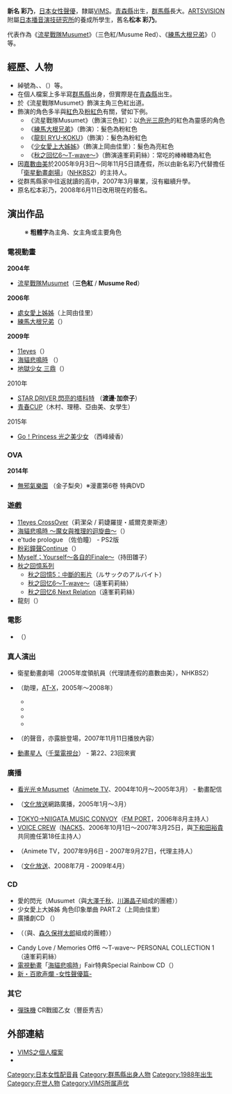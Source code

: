{{配音員
|姓名= 新名彩乃
|圖片= 
|尺寸= 
|簡介= 
|外文名= 
|外文= 
|羅馬拼音= 
|英文名= 
|暱稱= {{lang|ja|あやのっち、あーや、彩乃たん}}
|藝名= 
|國籍= {{JPN}}
|籍貫= 
|出生地= {{JPN}}[[青森縣|青森縣]]
|出身地= {{JPN}}[[群馬縣|群馬縣]]
|死歿地= 
|出生名= 松本彩乃
|生年= 1988
|生月= 2
|生日= 4
|歿年= 
|歿月= 
|歿日= 
|血型= 
|配演語言= [[日語|日語]]
|教育程度= 
|所屬= [[VIMS|VIMS]]
|宗教信仰= 
|配偶= 
|活躍年代= 2004年 -
|出道作= 三色紅（[[流星戰隊Musumet|流星戰隊Musumet]]）
|代表作= {{lang|ja|マコ}}（[[練馬大根兄弟|練馬大根兄弟]]）<br>上岡由佳里（[[處女愛上姊姊|少女愛上姊姊]]）
|網站= 
|其他= 
}}
{{japanese|japanese=新名彩乃|kana=にいな あやの|romaji=Niina Ayano}}
{{japanese|japanese=松本彩乃|kana=まつもと あやの|romaji=Matsumoto Ayano}}

'''新名 彩乃'''{{BD|1988年|2月4日|catIdx=Matsumoto Ayano}}，[[日本|日本]][[女性|女性]][[聲優|聲優]]，隸屬[[VIMS|VIMS]]。[[青森縣|青森縣]]出生，[[群馬縣|群馬縣]]長大。[[ARTSVISION|ARTSVISION]]附屬[[日本播音演技研究所|日本播音演技研究所]]的養成所學生，舊名'''松本 彩乃'''。

代表作為《[[流星戰隊Musumet|流星戰隊Musumet]]》（三色紅/Musume Red）、《[[練馬大根兄弟|練馬大根兄弟]]》（{{lang|ja|マコ}}）等。

== 經歷、人物 ==
* 綽號為'''{{lang|ja|あやのっち}}'''、'''{{lang|ja|あーや}}'''、'''{{lang|ja|彩乃たん}}'''（{{lang|ja|あやのたん}}）等。
* 在個人檔案上多半寫[[群馬縣|群馬縣]]出身，但實際是在[[青森縣|青森縣]]出生。
* 於《流星戰隊Musumet》飾演主角三色紅出道。
* 飾演的角色多半與[[紅色|紅色]]及[[粉紅色|粉紅色]]有關，譬如下例。
** 《流星戰隊Musumet》（飾演三色紅）：以[[顏色|色光三原色]]的紅色為靈感的角色
** 《[[練馬大根兄弟|練馬大根兄弟]]》（飾演{{lang|ja|マコ}}）：髮色為粉紅色
** 《[[龍刻_RYU-KOKU|龍刻 RYU-KOKU]]》（飾演{{lang|ja|天咲}}）：髮色為粉紅色
** 《[[處女愛上姊姊|少女愛上大姊姊]]》（飾演上岡由佳里）：髮色為亮紅色
** 《[[秋之回忆6～T-wave～|秋之回忆6～T-wave～]]》（飾演遠峯莉莉絲）：常吃的棒棒糖為紅色
* 因[[嘉數由美|嘉數由美]]於2005年9月3日～同年11月5日請產假，所以由新名彩乃代替擔任「[[衛星動畫劇場|衛星動畫劇場]]」（[[NHK衛星第2頻道|NHKBS2]]）的主持人。
* 從群馬縣家中往返就讀的高中，2007年3月畢業，沒有繼續升學。
* 原名松本彩乃，2008年6月11日改用現在的藝名。

== 演出作品 ==
: ※ '''粗體字'''為主角、女主角或主要角色

=== 電視動畫 ===
'''2004年'''
* [[流星戰隊Musumet|流星戰隊Musumet]]（'''三色紅''' / '''Musume Red'''）

'''2006年'''
* [[處女愛上姊姊|處女愛上姊姊]]（上岡由佳里）
* [[練馬大根兄弟|練馬大根兄弟]]（'''{{lang|ja|マコ}}'''）

'''2009年'''
* [[11eyes_-罪與罰與贖的少女-|11eyes]]（{{lang|ja|リゼット・ヴェルトール}}）
* [[海貓悲鳴時|海貓悲鳴時]] （{{lang|ja|煉獄七姐妹-五女マモン}}）
* [[地狱少女|地獄少女 三鼎]]（{{lang|ja|あやの}}）

;2010年
* [[STAR_DRIVER_閃亮的塔科特|STAR DRIVER 閃亮的塔科特]] （'''渡邊·加奈子'''）
* [[青春CUP|青春CUP]]（木村、理穂、亞由美、女學生）

;2015年
* [[Go！Princess_光之美少女|Go！Princess 光之美少女]] （西峰綾香）

=== OVA ===
'''2014年'''
* [[無邪氣樂園|無邪氣樂園]] （金子梨央）※漫畫第6卷 特典DVD

=== 遊戲 ===
* [[11eyes_-罪與罰與贖的少女-|11eyes CrossOver]]（莉潔朵 / 莉婕羅提・威爾克麥斯達）
* [[海貓悲鳴時|海貓悲鳴時 〜魔女與推理的迴旋曲〜]]（{{lang|ja|マモン}}）
* e'tude prologue {{lang|ja|～揺れ動く心のかたち～}}（佐伯瞳） - PS2版
* [[粉彩鐘聲Continue|粉彩鐘聲Continue]]（{{lang|ja|'''フィル・イハート'''}}）
* [[Myself_;_Yourself|Myself；Yourself〜各自的Finale〜]]（持田雛子）
* [[秋之回憶系列|秋之回憶系列]]
** [[秋之回憶5：中斷的影片|秋之回憶5：中斷的影片]]（ルサックのアルバイト）
** [[秋之回忆6～T-wave～|秋之回忆6～T-wave～]]（遠峯莉莉絲）
** [[秋之回忆6_Next_Relation|秋之回忆6 Next Relation]]（遠峯莉莉絲）
* 龍刻（{{lang|ja|天咲}}）

=== 電影 ===
* {{lang|ja|時空警察ハイペリオン}}（{{lang|ja|ニーナ・ケルガー}}）

=== 真人演出 ===
* 衛星動畫劇場（2005年度領航員（代理請產假的嘉數由美），NHKBS2）
* {{lang|ja|花の声優界! スター☆ボウリング}}（助理，[[AT-X|AT-X]]，2005年～2008年）
** {{lang|ja|花の声優界! スター☆ボウリング プロダクション対抗ゲキ投SP}}
** {{lang|ja|花の声優界! スター☆ボウリング 新春から吠えて笑って大暴投SP}}
** {{lang|ja|花の声優界! スター☆ボウリング 人生投げずに玉投げて。みなさまのおかげサマーですSP}}
** {{lang|ja|花の声優界! スター☆ボウリング 天下分け目の春の陣! 富士山が境目ですSP}}
* {{lang|ja|香取慎吾の特上!天声慎吾}}（{{lang|ja|兄顔しずか}}的聲音，亦露臉登場，2007年11月11日播放內容）
* [[動畫星人|動畫星人]]（[[千葉電視台|千葉電視台]]） - 第22、23回來賓

=== 廣播 ===
* [[流星戰隊Musumet|看光光☆Musumet]]（[[Animete_TV|Animete TV]]、2004年10月～2005年3月） - 動畫配信
* {{lang|ja|ラジオどっとあい 松本彩乃のゆうげん（ハート）ZICCO}}（[[文化放送|文化放送]]網路廣播，2005年1月～3月）
* [[TOKYO→NIIGATA_MUSIC_CONVOY|TOKYO→NIIGATA MUSIC CONVOY]]（[[FM_PORT|FM PORT]]，2006年8月主持人）
* [[VOICE_CREW|VOICE CREW]]（[[NACK5|NACK5]]、2006年10月1日～2007年3月25日，與[[下和田裕貴|下和田裕貴]]共同擔任第18任主持人）
* {{lang|ja|[[處女愛上姊姊|WEB RADIO おとボク 聖應女学院放送局]]}}（Animete TV，2007年9月6日 - 2007年9月27日，代理主持人）
* {{lang|ja|集英学園大学 マン研}}（[[株式會社文化放送|文化放送]]、2008年7月 - 2009年4月）

=== CD ===
* 愛的閃光（Musumet（與[[大澤千秋|大澤千秋]]、[[川瀨晶子|川瀨晶子]]組成的團體））
* 少女愛上大姊姊 角色印象單曲 PART.2（上岡由佳里）
* 廣播劇CD {{lang|ja|コーセルテルの竜術士物語}}（{{lang|ja|ノイ}}）
* {{lang|ja|マ・ジ・ヤ・バ / ベリマッ!}}（{{lang|ja|練馬大根ブラザーズ}}（與{{lang|ja|[[松崎しげる|松崎しげる]]}}、[[森久保祥太郎|森久保祥太郎]]組成的團體））
* Candy Love / Memories Off6 ～T-wave～ PERSONAL COLLECTION 1（遠峯莉莉絲）
* [[日本電視動畫|電視動畫]]「[[海貓悲鳴時|海貓悲鳴時]]」Fair特典Special Rainbow CD（{{lang|ja|マモン}}）
* [[百歌聲爛|新・百歌声爛 -女性聲優篇-]]

=== 其它 ===
*[[彈珠機|彈珠機]] CR戰國乙女（豐臣秀吉）

== 外部連結 ==
* [http://www.vims.co.jp/talentprofile_detail.php?id=5 VIMS之個人檔案] {{Wayback|url=http://www.vims.co.jp/talentprofile_detail.php?id=5 |date=20191202102812 }}{{ja}}
* [https://web.archive.org/web/20131230233141/http://dot-i.blog.ocn.ne.jp/aya/ {{lang|ja|松本彩乃のゆうげん（ハート）ZICCO}}]{{ja}}

{{Radio Dottoai}}

{{DEFAULTSORT:Matsumoto Ayano}}
[[Category:日本女性配音員|Category:日本女性配音員]]
[[Category:群馬縣出身人物|Category:群馬縣出身人物]]
[[Category:1988年出生|Category:1988年出生]]
[[Category:在世人物|Category:在世人物]]
[[Category:VIMS所属声优|Category:VIMS所属声优]]
{{VIMS|voicercate=1}}